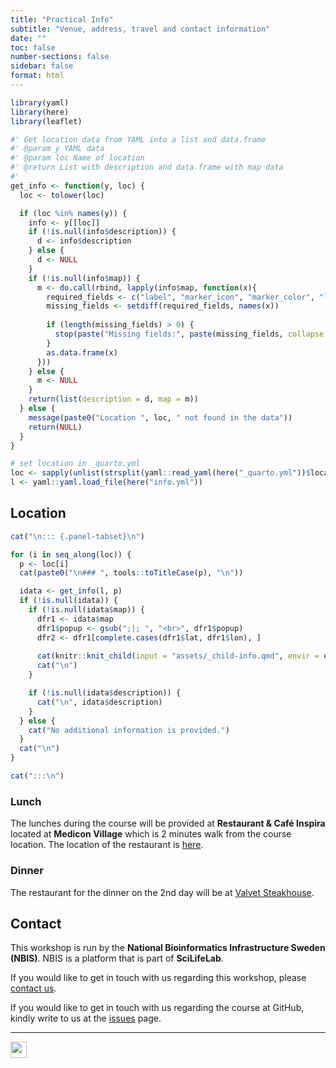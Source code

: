 ```yaml
---
title: "Practical Info"
subtitle: "Venue, address, travel and contact information"
date: ""
toc: false
number-sections: false
sidebar: false
format: html
---
```


```r
library(yaml)
library(here)
library(leaflet)

#' Get location data from YAML into a list and data.frame
#' @param y YAML data
#' @param loc Name of location
#' @return List with description and data.frame with map data
#'
get_info <- function(y, loc) {
  loc <- tolower(loc)

  if (loc %in% names(y)) {
    info <- y[[loc]]
    if (!is.null(info$description)) {
      d <- info$description
    } else {
      d <- NULL
    }
    if (!is.null(info$map)) {
      m <- do.call(rbind, lapply(info$map, function(x){
        required_fields <- c("label", "marker_icon", "marker_color", "lat", "lon", "popup")
        missing_fields <- setdiff(required_fields, names(x))
        
        if (length(missing_fields) > 0) {
          stop(paste("Missing fields:", paste(missing_fields, collapse = ", ")))
        }
        as.data.frame(x)
      }))
    } else {
      m <- NULL
    }
    return(list(description = d, map = m))
  } else {
    message(paste0("Location ", loc, " not found in the data"))
    return(NULL)
  }
}

# set location in _quarto.yml
loc <- sapply(unlist(strsplit(yaml::read_yaml(here("_quarto.yml"))$location, ";|,")), trimws)
l <- yaml::yaml.load_file(here("info.yml"))
```

## Location

```r
cat("\n::: {.panel-tabset}\n")

for (i in seq_along(loc)) {
  p <- loc[i]
  cat(paste0("\n### ", tools::toTitleCase(p), "\n"))

  idata <- get_info(l, p)
  if (!is.null(idata)) {
    if (!is.null(idata$map)) {
      dfr1 <- idata$map
      dfr1$popup <- gsub(";|; ", "<br>", dfr1$popup)
      dfr2 <- dfr1[complete.cases(dfr1$lat, dfr1$lon), ]
      
      cat(knitr::knit_child(input = "assets/_child-info.qmd", envir = environment(), quiet = TRUE))
      cat("\n")
    }

    if (!is.null(idata$description)) {
      cat("\n", idata$description)
    }
  } else {
    cat("No additional information is provided.")
  }
  cat("\n")
}

cat(":::\n")
```

### Lunch

The lunches during the course will be provided at **Restaurant & Café Inspira** located at **Medicon Village** which is 2 minutes walk from the course location. The location of the restaurant is [here](https://maps.app.goo.gl/XzqcXM3mM86XPXXf6).

### Dinner

The restaurant for the dinner on the 2nd day will be at [Valvet Steakhouse](https://goo.gl/maps/rMfdSM79ddTodzxE9).

## Contact

This workshop is run by the **National Bioinformatics Infrastructure Sweden (NBIS)**. NBIS is a platform that is part of **SciLifeLab**.

If you would like to get in touch with us regarding this workshop, please [contact us](mailto:edu.plotting.r%40nbis.se).


If you would like to get in touch with us regarding the course at GitHub, kindly write to us at the [issues](https://github.com/NBISweden/workshop-data-visualization-r/issues) page.

***

![](assets/logos/nbis-scilifelab.svg){height="26px"}
